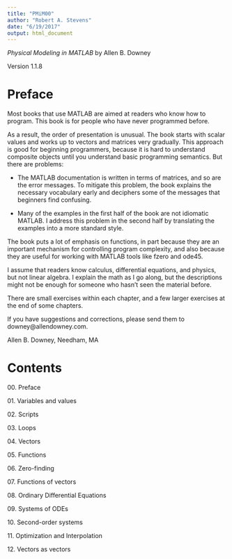 ```yaml
---
title: "PMiM00"
author: "Robert A. Stevens"
date: "6/19/2017"
output: html_document
---
```


*Physical Modeling in MATLAB* by Allen B. Downey 

Version 1.1.8

# Preface

Most books that use MATLAB are aimed at readers who know how to program. This book is for people who have never programmed before.

As a result, the order of presentation is unusual. The book starts with scalar values and works up to vectors and matrices very gradually. This approach is good for beginning programmers, because it is hard to understand composite objects until you understand basic programming semantics. But there are problems:

- The MATLAB documentation is written in terms of matrices, and so are the error messages. To mitigate this problem, the book explains the necessary vocabulary early and deciphers some of the messages that beginners find confusing.

- Many of the examples in the first half of the book are not idiomatic MATLAB. I address this problem in the second half by translating the examples into a more standard style.

The book puts a lot of emphasis on functions, in part because they are an important mechanism for controlling program complexity, and also because they are useful for working with MATLAB tools like fzero and ode45.

I assume that readers know calculus, differential equations, and physics, but not linear algebra. I explain the math as I go along, but the descriptions might not be enough for someone who hasn’t seen the material before.

There are small exercises within each chapter, and a few larger exercises at the end of some chapters.

If you have suggestions and corrections, please send them to downey@allendowney.com.

Allen B. Downey, Needham, MA
 
# Contents

00\. Preface

01\. Variables and values

02\. Scripts

03\. Loops

04\. Vectors

05\. Functions

06\. Zero-finding 

07\. Functions of vectors 

08\. Ordinary Differential Equations 

09\. Systems of ODEs 

10\. Second-order systems 

11\. Optimization and Interpolation 

12\. Vectors as vectors
